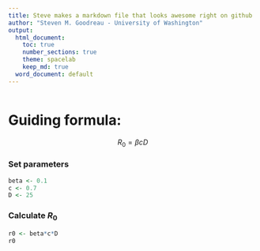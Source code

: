 ```yaml
---
title: Steve makes a markdown file that looks awesome right on github
author: "Steven M. Goodreau - University of Washington"
output:
  html_document:
    toc: true
    number_sections: true
    theme: spacelab
    keep_md: true
  word_document: default
---
```


```r
```

# Guiding formula:

$$R_0 = \beta cD$$

### Set parameters
```r
beta <- 0.1
c <- 0.7
D <- 25
```

### Calculate $R_0$
```r
r0 <- beta*c*D
r0
```
